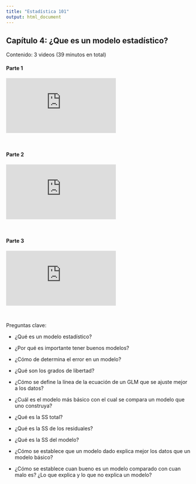 ```yaml
---
title: "Estadística 101"
output: html_document
---
```


## Capítulo 4: ¿Que es un modelo estadístico?

<!--<a href="https://www.youtube.com/playlist?list=PLzyW6TZJNgGaAEQlidg92YdaCvYBCWoSj" target="_blank">Ver</a>-->

Contenido: 3 videos (39 minutos en total)

#### Parte 1

<div class="video-responsive">
<iframe src="https://www.youtube.com/embed/DOIjIB1FGYY" title="YouTube video player" frameborder="0" allow="accelerometer; autoplay; clipboard-write; encrypted-media; gyroscope; picture-in-picture" allowfullscreen></iframe>
</div>

<br/>

#### Parte 2

<div class="video-responsive">
<iframe src="https://www.youtube.com/embed/In1vL_kZeYk" title="YouTube video player" frameborder="0" allow="accelerometer; autoplay; clipboard-write; encrypted-media; gyroscope; picture-in-picture" allowfullscreen></iframe>
</div>

<br/>

#### Parte 3

<div class="video-responsive">
<iframe src="https://www.youtube.com/embed/maFx6TKuaQI" title="YouTube video player" frameborder="0" allow="accelerometer; autoplay; clipboard-write; encrypted-media; gyroscope; picture-in-picture" allowfullscreen></iframe>
</div>

<br/>

Preguntas clave:

- ¿Qué es un modelo estadístico?
- ¿Por qué es importante tener buenos modelos?
- ¿Cómo de determina el error en un modelo?

- ¿Qué son los grados de libertad?
- ¿Cómo se define la línea de la ecuación de un GLM que se ajuste mejor a los datos?
- ¿Cuál es el modelo más básico con el cual se compara un modelo que uno construya?
- ¿Qué es la SS total?
- ¿Qué es la SS de los residuales?
- ¿Qué es la SS del modelo?
- ¿Cómo se establece que un modelo dado explica mejor los datos que un modelo básico?
- ¿Cómo se establece cuan bueno es un modelo comparado con cuan malo es? ¿Lo que explica y lo que no explica un modelo?

<br/>
<br/>
